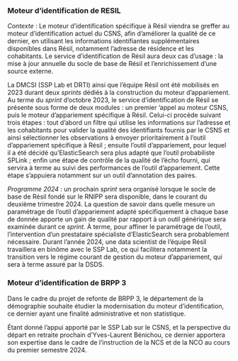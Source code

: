 ### Moteur d'identification de RESIL

*Contexte* : Le moteur d'identification spécifique à Résil viendra se
greffer au moteur d'identification actuel du CSNS, afin d'améliorer la
qualité de ce dernier, en utilisant les informations identifiantes
supplémentaires disponibles dans Résil, notamment l'adresse de résidence
et les cohabitants. Le service d'identification de Résil aura deux cas
d'usage : la mise à jour annuelle du socle de base de Résil et
l'enrichissement d'une source externe.


La DMCSI (SSP Lab et DRTI) ainsi que l'équipe Résil ont été mobilisés en
2023 durant deux *sprints* dédiés à la construction du moteur
d'appariement. Au terme du *sprint* d'octobre 2023, le service
d'identification de Résil se présente sous forme de deux modules : un
premier 'appel au moteur CSNS, puis le moteur d'appariement spécifique à
Résil. Celui-ci procède suivant trois étapes : tout d'abord un filtre
qui utilise les informations sur l'adresse et les cohabitants pour
valider la qualité des identifiants fournis par le CSNS et ainsi
sélectionner les observations à envoyer prioritairement à l'outil
d'appariement spécifique à Résil ; ensuite l'outil d'appariement, pour
lequel il a été décidé qu'ElasticSearch sera plus adapté que l'outil
probabiliste SPLink ; enfin une étape de contrôle de la qualité de
l'écho fourni, qui servira à terme au suivi des performances de l'outil
d'appariement. Cette étape s'appuiera notamment sur un outil
d'annotation des paires.

*Programme 2024* : un prochain *sprint* sera organisé lorsque le socle
de base de Résil fondé sur le RNIPP sera disponible, dans le courant du
deuxième trimestre 2024. La question de savoir dans quelle mesure un
paramétrage de l'outil d'appariement adapté spécifiquement à chaque base
de donnée apporte un gain de qualité par rapport à un outil générique
sera examinée durant ce *sprint*. À terme, pour affiner le paramétrage
de l'outil, l'intervention d'un prestataire spécialiste d'ElasticSearch
sera probablement nécessaire. Durant l'année 2024, une data scientist de
l'équipe Résil travaillera en binôme avec le SSP Lab, ce qui facilitera
notamment la transition vers le régime courant de gestion du moteur
d'appariement, qui sera à terme assuré par la DSDS.



###  Moteur d'identification de BRPP 3

Dans le cadre du projet de refonte de BRPP 3, le département de la
démographie souhaite étudier la modernisation du moteur
d'identification, ce dernier ayant une finalité administrative et non
statistique.

Étant donné l'appui apporté par le SSP Lab sur le CSNS, et la
perspective du départ en retraite prochain d'Yves-Laurent Bénichou, ce
dernier apportera son expertise dans le cadre de l'instruction de la NCS
et de la NCO au cours du premier semestre 2024.

